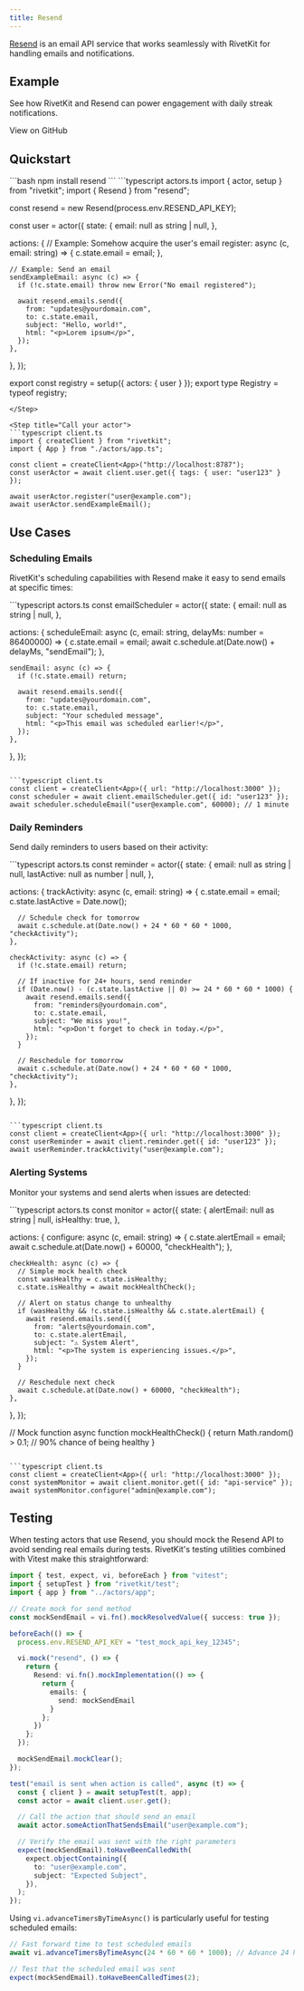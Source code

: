 ```yaml
---
title: Resend
---
```


[Resend](https://resend.com) is an email API service that works seamlessly with RivetKit for handling emails and notifications.

## Example

See how RivetKit and Resend can power engagement with daily streak notifications.

<Card icon="fire" title="Streaks" href="https://github.com/rivet-gg/rivetkit/tree/main/examples/resend-streaks">View on GitHub</Card>

## Quickstart

<Steps>
<Step title="Install Resend SDK">
```bash
npm install resend
```
</Step>

<Step title="Create a actor with Resend">
```typescript actors.ts
import { actor, setup } from "rivetkit";
import { Resend } from "resend";

const resend = new Resend(process.env.RESEND_API_KEY);

const user = actor({
  state: {
    email: null as string | null,
  },

  actions: {
    // Example: Somehow acquire the user's email
    register: async (c, email: string) => {
      c.state.email = email;
    },

    // Example: Send an email
    sendExampleEmail: async (c) => {
      if (!c.state.email) throw new Error("No email registered");
      
      await resend.emails.send({
        from: "updates@yourdomain.com",
        to: c.state.email,
        subject: "Hello, world!",
        html: "<p>Lorem ipsum</p>",
      });
    },
  },
});

export const registry = setup({ actors: { user } });
export type Registry = typeof registry;
```
</Step>

<Step title="Call your actor">
```typescript client.ts
import { createClient } from "rivetkit";
import { App } from "./actors/app.ts";

const client = createClient<App>("http://localhost:8787");
const userActor = await client.user.get({ tags: { user: "user123" } });

await userActor.register("user@example.com");
await userActor.sendExampleEmail();
```
</Step>
</Steps>

## Use Cases

### Scheduling Emails

RivetKit's scheduling capabilities with Resend make it easy to send emails at specific times:

<CodeGroup>
```typescript actors.ts
const emailScheduler = actor({
  state: {
    email: null as string | null,
  },

  actions: {
    scheduleEmail: async (c, email: string, delayMs: number = 86400000) => {
      c.state.email = email;
      await c.schedule.at(Date.now() + delayMs, "sendEmail");
    },
    
    sendEmail: async (c) => {
      if (!c.state.email) return;
      
      await resend.emails.send({
        from: "updates@yourdomain.com",
        to: c.state.email,
        subject: "Your scheduled message",
        html: "<p>This email was scheduled earlier!</p>",
      });
    },
  },
});
```

```typescript client.ts
const client = createClient<App>({ url: "http://localhost:3000" });
const scheduler = await client.emailScheduler.get({ id: "user123" });
await scheduler.scheduleEmail("user@example.com", 60000); // 1 minute
```
</CodeGroup>

### Daily Reminders

Send daily reminders to users based on their activity:

<CodeGroup>
```typescript actors.ts
const reminder = actor({
  state: {
    email: null as string | null,
    lastActive: null as number | null,
  },

  actions: {
    trackActivity: async (c, email: string) => {
      c.state.email = email;
      c.state.lastActive = Date.now();
      
      // Schedule check for tomorrow
      await c.schedule.at(Date.now() + 24 * 60 * 60 * 1000, "checkActivity");
    },
    
    checkActivity: async (c) => {
      if (!c.state.email) return;
      
      // If inactive for 24+ hours, send reminder
      if (Date.now() - (c.state.lastActive || 0) >= 24 * 60 * 60 * 1000) {
        await resend.emails.send({
          from: "reminders@yourdomain.com",
          to: c.state.email,
          subject: "We miss you!",
          html: "<p>Don't forget to check in today.</p>",
        });
      }
      
      // Reschedule for tomorrow
      await c.schedule.at(Date.now() + 24 * 60 * 60 * 1000, "checkActivity");
    },
  },
});
```

```typescript client.ts
const client = createClient<App>({ url: "http://localhost:3000" });
const userReminder = await client.reminder.get({ id: "user123" });
await userReminder.trackActivity("user@example.com");
```
</CodeGroup>

### Alerting Systems

Monitor your systems and send alerts when issues are detected:

<CodeGroup>
```typescript actors.ts
const monitor = actor({
  state: {
    alertEmail: null as string | null,
    isHealthy: true,
  },

  actions: {
    configure: async (c, email: string) => {
      c.state.alertEmail = email;
      await c.schedule.at(Date.now() + 60000, "checkHealth");
    },
    
    checkHealth: async (c) => {
      // Simple mock health check
      const wasHealthy = c.state.isHealthy;
      c.state.isHealthy = await mockHealthCheck();
      
      // Alert on status change to unhealthy
      if (wasHealthy && !c.state.isHealthy && c.state.alertEmail) {
        await resend.emails.send({
          from: "alerts@yourdomain.com",
          to: c.state.alertEmail,
          subject: "⚠️ System Alert",
          html: "<p>The system is experiencing issues.</p>",
        });
      }
      
      // Reschedule next check
      await c.schedule.at(Date.now() + 60000, "checkHealth");
    },
  },
});

// Mock function
async function mockHealthCheck() {
  return Math.random() > 0.1; // 90% chance of being healthy
}
```

```typescript client.ts
const client = createClient<App>({ url: "http://localhost:3000" });
const systemMonitor = await client.monitor.get({ id: "api-service" });
await systemMonitor.configure("admin@example.com");
```
</CodeGroup>

## Testing

When testing actors that use Resend, you should mock the Resend API to avoid sending real emails during tests. RivetKit's testing utilities combined with Vitest make this straightforward:

```typescript
import { test, expect, vi, beforeEach } from "vitest";
import { setupTest } from "rivetkit/test";
import { app } from "../actors/app";

// Create mock for send method
const mockSendEmail = vi.fn().mockResolvedValue({ success: true });

beforeEach(() => {
  process.env.RESEND_API_KEY = "test_mock_api_key_12345";

  vi.mock("resend", () => {
    return {
      Resend: vi.fn().mockImplementation(() => {
        return {
          emails: {
            send: mockSendEmail
          }
        };
      })
    };
  });

  mockSendEmail.mockClear();
});

test("email is sent when action is called", async (t) => {
  const { client } = await setupTest(t, app);
  const actor = await client.user.get();

  // Call the action that should send an email
  await actor.someActionThatSendsEmail("user@example.com");

  // Verify the email was sent with the right parameters
  expect(mockSendEmail).toHaveBeenCalledWith(
    expect.objectContaining({
      to: "user@example.com",
      subject: "Expected Subject",
    }),
  );
});
```

Using `vi.advanceTimersByTimeAsync()` is particularly useful for testing scheduled emails:

```typescript
// Fast forward time to test scheduled emails
await vi.advanceTimersByTimeAsync(24 * 60 * 60 * 1000); // Advance 24 hours

// Test that the scheduled email was sent
expect(mockSendEmail).toHaveBeenCalledTimes(2);
```

